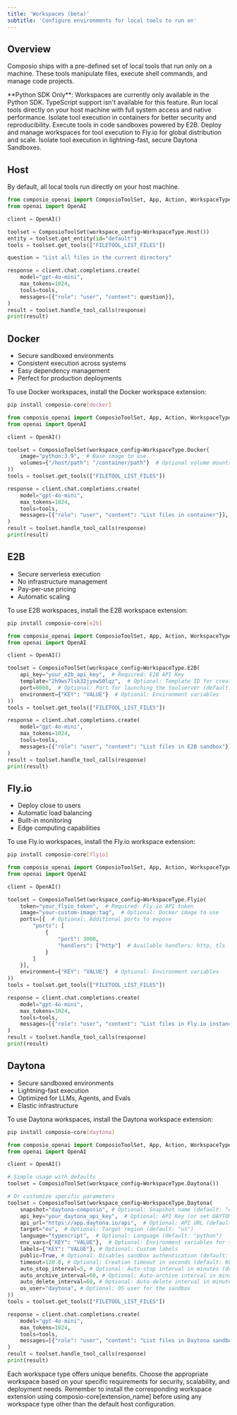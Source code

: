 ```yaml
---
title: 'Workspaces (beta)'
subtitle: 'Configure environments for local tools to run on'
---
```


## Overview
Composio ships with a pre-defined set of local tools that run only on a machine. These tools manipulate files, execute shell commands, and manage code projects.

<Callout type="warning">
  **Python SDK Only**: Workspaces are currently only available in the Python SDK. TypeScript support isn't available for this feature.
</Callout>

<Card title="Host Workspace" icon="server" href="#host">
  Run local tools directly on your host machine with full system access and native performance.
</Card>

<Card title="Docker Workspace" icon="whale" href="#docker">
  Isolate tool execution in containers for better security and reproducibility.
</Card>

<Card title="E2B Workspace" icon="cloud" href="#workspacee2b">
  Execute tools in code sandboxes powered by E2B.
</Card>

<Card title="Fly.io Workspace" icon="plane" href="#flyio">
  Deploy and manage workspaces for tool execution to Fly.io for global distribution and scale.
</Card>

<Card title="Daytona Workspace" icon="rocket" href="#daytona">
  Isolate tool execution in lightning-fast, secure Daytona Sandboxes.
</Card>

## Host
By default, all local tools run directly on your host machine.

```python focus {6-9} Lists out the files in current directory
from composio_openai import ComposioToolSet, App, Action, WorkspaceType
from openai import OpenAI

client = OpenAI()

toolset = ComposioToolSet(workspace_config=WorkspaceType.Host())
entity = toolset.get_entity(id="default")
tools = toolset.get_tools(["FILETOOL_LIST_FILES"])

question = "List all files in the current directory"

response = client.chat.completions.create(
    model="gpt-4o-mini",
    max_tokens=1024,
    tools=tools,
    messages=[{"role": "user", "content": question}],
)
result = toolset.handle_tool_calls(response)
print(result)
```

## Docker
- Secure sandboxed environments
- Consistent execution across systems
- Easy dependency management
- Perfect for production deployments

To use Docker workspaces, install the Docker workspace extension:
```bash
pip install composio-core[docker]
```

```python focus {6-9}
from composio_openai import ComposioToolSet, App, Action, WorkspaceType
from openai import OpenAI

client = OpenAI()

toolset = ComposioToolSet(workspace_config=WorkspaceType.Docker(
    image="python:3.9",  # Base image to use
    volumes={"/host/path": "/container/path"}  # Optional volume mounts
))
tools = toolset.get_tools(["FILETOOL_LIST_FILES"])

response = client.chat.completions.create(
    model="gpt-4o-mini",
    max_tokens=1024,
    tools=tools,
    messages=[{"role": "user", "content": "List files in container"}],
)
result = toolset.handle_tool_calls(response)
print(result)
```

## E2B
- Secure serverless execution
- No infrastructure management
- Pay-per-use pricing
- Automatic scaling

To use E2B workspaces, install the E2B workspace extension:
```bash
pip install composio-core[e2b]
```

```python focus {6-11}
from composio_openai import ComposioToolSet, App, Action, WorkspaceType
from openai import OpenAI

client = OpenAI()

toolset = ComposioToolSet(workspace_config=WorkspaceType.E2B(
    api_key="your_e2b_api_key",  # Required: E2B API Key
    template="2h9ws7lsk32jyow50lqz",  # Optional: Template ID for creating the sandbox
    port=8000,  # Optional: Port for launching the toolserver (default: 8000)
    environment={"KEY": "VALUE"}  # Optional: Environment variables
))
tools = toolset.get_tools(["FILETOOL_LIST_FILES"])

response = client.chat.completions.create(
    model="gpt-4o-mini",
    max_tokens=1024,
    tools=tools,
    messages=[{"role": "user", "content": "List files in E2B sandbox"}],
)
result = toolset.handle_tool_calls(response)
print(result)
```

## Fly.io
- Deploy close to users
- Automatic load balancing
- Built-in monitoring
- Edge computing capabilities

To use Fly.io workspaces, install the Fly.io workspace extension:
```bash
pip install composio-core[flyio]
```

```python focus {6-17}
from composio_openai import ComposioToolSet, App, Action, WorkspaceType
from openai import OpenAI

client = OpenAI()

toolset = ComposioToolSet(workspace_config=WorkspaceType.Flyio(
    token="your_flyio_token",  # Required: Fly.io API token
    image="your-custom-image:tag",  # Optional: Docker image to use
    ports=[{  # Optional: Additional ports to expose
        "ports": [
            {
                "port": 3000,
                "handlers": ["http"]  # Available handlers: http, tls
            }
        ]
    }],
    environment={"KEY": "VALUE"}  # Optional: Environment variables
))
tools = toolset.get_tools(["FILETOOL_LIST_FILES"])

response = client.chat.completions.create(
    model="gpt-4o-mini",
    max_tokens=1024,
    tools=tools,
    messages=[{"role": "user", "content": "List files in Fly.io instance"}],
)
result = toolset.handle_tool_calls(response)
print(result)
```

## Daytona
- Secure sandboxed environments
- Lightning-fast execution
- Optimized for LLMs, Agents, and Evals
- Elastic infrastructure

To use Daytona workspaces, install the Daytona workspace extension:
```bash
pip install composio-core[daytona]
```

```python focus {6-18}
from composio_openai import ComposioToolSet, App, Action, WorkspaceType
from openai import OpenAI

client = OpenAI()

# Simple usage with defaults
toolset = ComposioToolSet(workspace_config=WorkspaceType.Daytona())

# Or customize specific parameters
toolset = ComposioToolSet(workspace_config=WorkspaceType.Daytona(
    snapshot="daytona-composio", # Optional: Snapshot name (default: "daytona-composio")
    api_key="your_daytona_api_key",  # Optional: API Key (or set DAYTONA_API_KEY env var)
    api_url="https://app.daytona.io/api",  # Optional: API URL (default: "https://app.daytona.io/api")
    target="eu",  # Optional: Target region (default: "us")
    language="typescript",  # Optional: Language (default: "python")
    env_vars={"KEY": "VALUE"},  # Optional: Environment variables for the sandbox
    labels={"KEY": "VALUE"}, # Optional: Custom labels
    public=True, # Optional: Disables sandbox authentication (default: False)
    timeout=120.0, # Optional: Creation timeout in seconds (default: 60)
    auto_stop_interval=5, # Optional: Auto-stop interval in minutes (default: 15)
    auto_archive_interval=60, # Optional: Auto-archive interval in minutes (default: 7 days)
    auto_delete_interval=60, # Optional: Auto-delete interval in minutes (disabled by default)
    os_user="daytona", # Optional: OS user for the sandbox
))
tools = toolset.get_tools(["FILETOOL_LIST_FILES"])

response = client.chat.completions.create(
    model="gpt-4o-mini",
    max_tokens=1024,
    tools=tools,
    messages=[{"role": "user", "content": "List files in Daytona sandbox"}],
)
result = toolset.handle_tool_calls(response)
print(result)
```

Each workspace type offers unique benefits. Choose the appropriate workspace based on your specific requirements for security, scalability, and deployment needs. Remember to install the corresponding workspace extension using composio-core[extension_name] before using any workspace type other than the default host configuration.